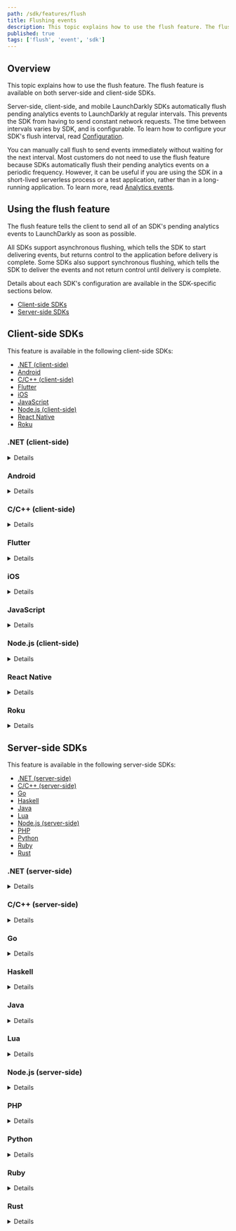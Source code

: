 ```yaml
---
path: /sdk/features/flush
title: Flushing events
description: This topic explains how to use the flush feature. The flush feature is available on both server-side and client-side SDKs.
published: true
tags: ['flush', 'event', 'sdk']
---
```


## Overview

This topic explains how to use the flush feature. The flush feature is available on both server-side and client-side SDKs.

Server-side, client-side, and mobile LaunchDarkly SDKs automatically flush pending analytics events to LaunchDarkly at regular intervals. This prevents the SDK from having to send constant network requests. The time between intervals varies by SDK, and is configurable. To learn how to configure your SDK's flush interval, read [Configuration](/sdk/features/config).

You can manually call flush to send events immediately without waiting for the next interval. Most customers do not need to use the flush feature because SDKs automatically flush their pending analytics events on a periodic frequency. However, it can be useful if you are using the SDK in a short-lived serverless process or a test application, rather than in a long-running application. To learn more, read [Analytics events](/sdk/concepts/events).

## Using the flush feature

The flush feature tells the client to send all of an SDK's pending analytics events to LaunchDarkly as soon as possible.

All SDKs support asynchronous flushing, which tells the SDK to start delivering events, but returns control to the application before delivery is complete. Some SDKs also support synchronous flushing, which tells the SDK to deliver the events and not return control until delivery is complete.

Details about each SDK's configuration are available in the SDK-specific sections below.

* [Client-side SDKs](#client-side-sdks)
* [Server-side SDKs](#server-side-sdks)

## Client-side SDKs

This feature is available in the following client-side SDKs:

* [.NET (client-side)](#net-client-side)
* [Android](#android)
* [C/C++ (client-side)](#cc-client-side)
* [Flutter](#flutter)
* [iOS](#ios)
* [JavaScript](#javascript)
* [Node.js (client-side)](#nodejs-client-side)
* [React Native](#react-native)
* [Roku](#roku)

### .NET (client-side)

<Details summary="Expand .NET (client-side) code sample">

Internally, the client-side .NET SDK keeps an event buffer for `Track` and `Identify` calls. These are flushed periodically in a background thread. If you test the SDK in a REPL, you may want to manually call `Flush` to process events immediately.

The flush interval is configurable. If you need to change the interval, you can do so with the `Configuration` class.

To call `flush`:

<CodeSample>
<CSTab label="C#">

```csharp
client.Flush();
```

</CSTab>
</CodeSample>
</Details>

### Android

<Details summary="Expand Android code sample">

The Android SDK keeps an internal event buffer for analytics calls. These are flushed periodically in a background thread. You can configure the flush interval if needed.

In some situations, such as when you're testing the SDK in a simulator, you may want to manually call `flush` to request any queued events to be sent immediately. This call is non-blocking, so it returns before the events are sent.

Here's how:

<CodeSample>
<CSTab label="Java">

```java
client.flush();
```

</CSTab>
<CSTab label="Kotlin">

```kotlin
client.flush()
```

</CSTab>
</CodeSample>

The flush interval is configurable.
</Details>

### C/C++ (client-side)

<Details summary="Expand C/C++ (server-side) code sample">

The LaunchDarkly SDK keeps an internal event buffer for analytics events. These are flushed periodically in a background thread. In some situations, for example, if you're testing the SDK in a simulator, you may want to manually call flush to process events immediately.

<CodeSample>
<CSTab label="C/C++">

```c
LDClientFlush(client);
```

</CSTab>
</CodeSample>

The flush interval is configurable. If you need to change the interval, you can do so via the configuration.
</Details>

### Flutter

<Details summary="Expand Flutter code sample">

Internally, the Flutter SDK keeps an event buffer for `track` calls. These are flushed periodically in a background thread. You can configure the flush interval if needed.

In some situations, such as when you're testing the SDK in a simulator, you may want to manually call `flush` to request any queued events to be sent immediately. This call is non-blocking, so it returns before the events are sent.

To call `flush`:

<CodeSample>
<CSTab label="Dart">

```dart
await LDClient.flush();
```

</CSTab>
</CodeSample>
</Details>

### iOS

<Details summary="Expand iOS code sample">

Internally, the iOS SDK keeps an event buffer for `track` calls. These are flushed periodically in a background thread. You can configure the flush interval if needed.

In some situations, such as when you're testing the SDK in a simulator, you may want to manually call `flush` to request any queued events to be sent immediately. This call is non-blocking, so it returns before the events are sent.

To call `flush`:

<CodeSample>
<CSTab label="Swift">

```swift
LDClient.get()!.flush()

```

</CSTab>
<CSTab label="Objective-C">

```objectivec
[[LDClient get] flush];
```

</CSTab>
</CodeSample>
</Details>

### JavaScript

<Details summary="Expand JavaScript code sample">

Internally, the JavaScript SDK keeps an event buffer for `track` calls. These are flushed periodically in a background thread. You can configure the flush interval if needed.

In some situations, such as when you're testing the SDK in a simulator, you may want to manually call `flush` to request any queued events to be sent immediately. This call is non-blocking, so it returns before the events are sent.

This method is asynchronous. You can pass a callback or wait for the returned `Promise` to determine when all events have been flushed.

To call `flush`:

<CodeSample>
<CSTab label="JavaScript">

```js
client.flush();
```

</CSTab>
</CodeSample>
</Details>

### Node.js (client-side)

<Details summary="Expand Node.js (client-side) code sample">

Internally, the LaunchDarkly SDK keeps an analytics event buffer. These events are flushed periodically. In some situations, you may want to manually call `flush` to process events immediately.

This method is asynchronous. You can pass a callback or wait for the returned `Promise` to determine when all events have been flushed.

To call `flush`:

<CodeSample>
<CSTab label="JavaScript">

```js
client.flush();

// or, with a callback:
client.flush(() => {
  console.log('flush complete');
});

// or, with a Promise:
client.flush().then(() => {
  console.log('flush complete');
});
```

</CSTab>
</CodeSample>
</Details>

### React Native

<Details summary="Expand React Native code sample">

Internally, the React Native SDK keeps an event buffer for `track` calls. These are flushed periodically in a background thread. You can configure the flush interval if needed.

In some situations, such as when you're testing the SDK in a simulator, you may want to manually call `flush` to request any queued events to be sent immediately. This call is non-blocking, so it returns before the events are sent.

To call `flush`:

<CodeSample>
<CSTab label="JavaScript">

```js
client.flush();
```

</CSTab>
</CodeSample>
</Details>

### Roku

<Details summary="Expand Roku code sample">

Internally, the Roku SDK keeps an event buffer for `track` calls. These are flushed periodically in a background thread. You can configure the flush interval if needed.

In some situations, such as when you're testing the SDK in a simulator, you may want to manually call `flush` to request any queued events to be sent immediately. This call is non-blocking, so it returns before the events are sent.

To call `flush`:

<CodeSample>
<CSTab label="BrightScript">

```brightscript
launchDarkly.flush()

```

</CSTab>
</CodeSample>
</Details>

## Server-side SDKs

This feature is available in the following server-side SDKs:

* [.NET (server-side)](#net-server-side)
* [C/C++ (server-side)](#cc-server-side)
* [Go](#go)
* [Haskell](#haskell)
* [Java](#java)
* [Lua](#lua)
* [Node.js (server-side)](#nodejs-server-side)
* [PHP](#php)
* [Python](#python)
* [Ruby](#ruby)
* [Rust](#rust)

### .NET (server-side)

<Details summary="Expand .NET (server-side) code sample">

The .NET (server-side) SDK supports asynchronous flushing with the [`Flush`](https://launchdarkly.github.io/dotnet-server-sdk/api/LaunchDarkly.Sdk.Server.LdClient.html#LaunchDarkly_Sdk_Server_LdClient_Flush_) method.

To call `flush`:

<CodeSample>
<CSTab label="C#">

```csharp
client.Flush();
```

</CSTab>
</CodeSample>

Starting in version 7.0.0, the SDK also supports synchronous flushing with the [`FlushAndWait`](https://launchdarkly.github.io/dotnet-server-sdk/api/LaunchDarkly.Sdk.Server.LdClient.html#LaunchDarkly_Sdk_Server_LdClient_FlushAndWait_System_TimeSpan_) method. In this example, the `TimeSpan.FromSeconds(2)` value means that the application is willing to wait no more than two seconds for event delivery.

<CodeSample>
<CSTab label="C#">

```csharp
client.FlushAndWait(TimeSpan.FromSeconds(2));
```

</CSTab>
</CodeSample>

The flush interval is configurable. If you need to change the interval, you can do so with the `Configuration` class.

Here's how:

<CodeSample>
<CSTab label="C#">

```csharp
var config = Configuration.Builder("sdk-key-123abc")
    .Events(
        Components.SendEvents().FlushInterval(TimeSpan.FromSeconds(10))
    )
    .Build();
var client = new LdClient(config);

```

</CSTab>
</CodeSample>

</Details>

### C/C++ (server-side)

<Details summary="Expand C/C++ (server-side) code sample">

The LaunchDarkly SDK keeps an internal event buffer for analytics events. These are flushed periodically in a background thread. If you test the SDK in a simulator, you may want to manually call flush to process events immediately.

This function will not block, but instead initiate a flush operation in the background. The flush interval is configurable. If you need to change the interval, you can do so with the configuration.

Here's how:

<CodeSample>
<CSTab label="C/C++">

```c
LDClientFlush(client);
```

</CSTab>
</CodeSample>
</Details>

### Go

<Details summary="Expand Go code sample">

The Go SDK supports asynchronous flushing with the [`Flush`](https://pkg.go.dev/github.com/launchdarkly/go-server-sdk/v6#LDClient.Flush) method.

<CodeSample>
<CSTab label="Go">

```go
client.Flush();
```

</CSTab>
</CodeSample>

Starting in version 6.0.0, the SDK also supports synchronous flushing with the [`FlushAndWait`](https://pkg.go.dev/github.com/launchdarkly/go-server-sdk/v6#LDClient.FlushAndWait) method. In this example, the `time.Second*2` value means that the application is willing to wait no more than two seconds for event delivery.

<CodeSample>
<CSTab label="Go">

```go
client.FlushAndWait(time.Second*2);
```

</CSTab>
</CodeSample>

The interval for automatic event flushing is configurable. If you need to change the interval, you can do so by making a custom client configuration. Here's how:

<CodeSample>
<CSTab label="Go">

```go
config := ld.Config{
    Events: ldcomponents.SendEvents().FlushInterval(time.Second*10),
}
```

</CSTab>
</CodeSample>
</Details>

### Haskell

<Details summary="Expand Haskell code sample">

The LaunchDarkly SDK keeps an internal event buffer for analytics events. These events are flushed periodically in a background thread. If you test the SDK in a simulator, you may want to manually call flush to process events immediately.

This function will not block, but instead initiate a flush operation in the background. The flush interval is configurable. If you need to change the interval, you can do so with the configuration.

Here's how:

<CodeSample>
<CSTab label="Haskell">

```haskell
flushEvents client
```

</CSTab>
</CodeSample>
</Details>

### Java

<Details summary="Expand Java code sample">

Internally, the LaunchDarkly SDK keeps an event buffer for `track` and `identify` calls. These are flushed periodically in a background thread. If you test the SDK in a REPL, you may want to manually call [`flush`](https://javadoc.io/doc/com.launchdarkly/launchdarkly-java-server-sdk/latest/com/launchdarkly/sdk/server/LDClient.html#flush()) to process events immediately.

Here's how:

<CodeSample>
<CSTab label="Java">

```java
client.flush();
```

</CSTab>
</CodeSample>

The flush interval is configurable. If you need to change the interval, you can do so with [`LDConfig.Builder`](https://javadoc.io/doc/com.launchdarkly/launchdarkly-java-server-sdk/latest/com/launchdarkly/sdk/server/LDConfig.Builder.html) and [`Components.sendEvents()`](https://javadoc.io/doc/com.launchdarkly/launchdarkly-java-server-sdk/latest/com/launchdarkly/sdk/server/Components.html#sendEvents()).

</Details>

### Lua

<Details summary="Expand Lua code sample">

The LaunchDarkly SDK keeps an internal event buffer for analytics events. These are flushed periodically in a background thread. If you test the SDK in a simulator, you may want to manually call flush to process events immediately.

This function will not block, but instead initiate a flush operation in the background. The flush interval is configurable. If you need to change the interval, you can do so via the configuration.

Here's how:

<CodeSample>
<CSTab label="Lua">

```lua
client:flush()
```

</CSTab>
</CodeSample>
</Details>

### Node.js (server-side)

<Details summary="Expand Node.js (server-side) code sample">

Internally, the LaunchDarkly SDK keeps an event buffer for `track` and `identify` calls. These are flushed periodically in a background thread. If you test the SDK in a REPL, you may want to manually call `flush` to process events immediately.

The flush interval is configurable. If you need to change the interval, you can do so when configuring your client instance.

Here's how:

<CodeSample>
<CSTab label="JavaScript">

```js
client.flush();
```

</CSTab>
</CodeSample>
</Details>

### PHP

<Details summary="Expand PHP code sample">

Internally, the LaunchDarkly SDK keeps an event buffer for `variation`, `track`, and `identify` calls. These are automatically flushed when the LDClient is destroyed. PHP's shared-nothing architecture means manual invocation of this method is typically not needed. Developers may do so if they wish to flush events prior to teardown.

Here's how:

<CodeSample>
<CSTab label="PHP">

```php
ldclient->flush();
```

</CSTab>
</CodeSample>
</Details>

### Python

<Details summary="Expand Python code sample">

Internally, the LaunchDarkly SDK keeps an event buffer for `variation`, `track`, and `identify` calls. These are flushed periodically in a background thread. If you test the SDK in a REPL, you may want to manually call `flush` to process events immediately. Otherwise, Python may close before flushing the event buffer and your user changes and tracks will be lost.

The flush interval is configurable. If you need to change the interval, you can do so when you configure your client instance.

Here's how:

<CodeSample>
<CSTab label="Python">

```python
ldclient.get().flush()
```

</CSTab>
</CodeSample>
</Details>

### Ruby

<Details summary="Expand Ruby code sample">

Internally, the LaunchDarkly SDK keeps an event buffer for `track` and `identify` calls. These are flushed periodically in a background thread. If you test the SDK in a REPL, you may want to manually call `flush` to process events immediately.

The flush interval is configurable. If you need to change the interval, you can do so when you configure your client instance.

Here's how:

<CodeSample>
<CSTab label="Ruby">

```ruby
client.flush
```

</CSTab>
</CodeSample>
</Details>

### Rust

<Details summary="Expand Rust code sample">

Internally, the LaunchDarkly SDK keeps an event buffer for the analytics events that are produced by calling the `variation` or `variation_detail` methods, the `track` methods, or `identify`. These are flushed periodically in a background thread. In some situations, you may want to manually call [`flush`](https://docs.rs/launchdarkly-server-sdk/latest/launchdarkly_server_sdk/struct.Client.html#method.flush) to process events immediately.

The flush interval is configurable. If you need to change the interval, you can do so by making a custom client configuration.

Here's how:

<CodeSample>
<CSTab label="Rust">

```rust
let result = client.flush();
```

</CSTab>
</CodeSample>
</Details>
